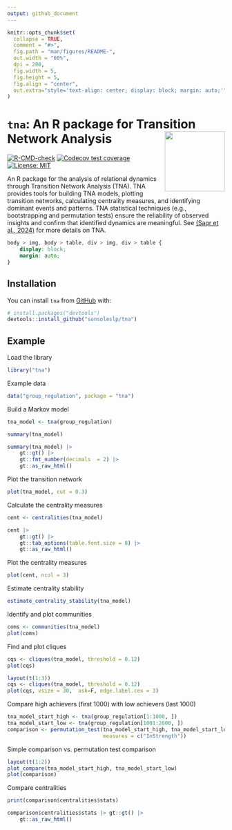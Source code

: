 ```yaml
---
output: github_document
---
```


<!-- README.md is generated from README.Rmd. Please edit that file -->

```r
knitr::opts_chunk$set(
  collapse = TRUE,
  comment = "#>",
  fig.path = "man/figures/README-",
  out.width = "60%",
  dpi = 200,
  fig.width = 5,
  fig.height = 5,
  fig.align = "center",
  out.extra="style='text-align: center; display: block; margin: auto;'"
)
```

# `tna`: An R package for Transition Network Analysis <img src="man/figures/logo.png" align="right" height="139"/></a>

<!-- badges: start -->
[![R-CMD-check](https://github.com/sonsoleslp/tna/actions/workflows/R-CMD-check.yaml/badge.svg)](https://github.com/sonsoleslp/tna/actions/workflows/R-CMD-check.yaml)
[![Codecov test coverage](https://codecov.io/gh/sonsoleslp/tna/graph/badge.svg)](https://app.codecov.io/gh/sonsoleslp/tna)
[![License: MIT](https://img.shields.io/badge/License-MIT-yellow.svg)](https://opensource.org/licenses/MIT)

<!-- badges: end -->

An R package for the analysis of relational dynamics through 
Transition Network Analysis (TNA). TNA provides tools for building TNA models, 
plotting transition networks, calculating centrality measures, and identifying 
dominant events and patterns. TNA statistical techniques (e.g., bootstrapping 
and permutation tests) ensure the reliability of observed insights and confirm
that identified dynamics are meaningful. See [(Saqr et al., 2024)](https://doi.org/10.48550/arXiv.2411.15486) for more details on TNA.

```css
body > img, body > table, div > img, div > table {
    display: block;
    margin: auto;
}
```


## Installation

You can install `tna` from [GitHub](https://github.com/) with:

```r
# install.packages("devtools")
devtools::install_github("sonsoleslp/tna")
```

## Example

Load the library
```r
library("tna")
```

Example data
```r
data("group_regulation", package = "tna")
```

Build a Markov model
```r
tna_model <- tna(group_regulation)
```

```r
summary(tna_model)
```
```r
summary(tna_model) |>
    gt::gt() |>
    gt::fmt_number(decimals  = 2) |>
    gt::as_raw_html()
```


Plot the transition network
```r
plot(tna_model, cut = 0.3)
```

Calculate the centrality measures
```r
cent <- centralities(tna_model)
```

```r
cent |>
    gt::gt() |>
    gt::tab_options(table.font.size = 8) |>
    gt::as_raw_html()
```

Plot the centrality measures
```r
plot(cent, ncol = 3)
```

Estimate centrality stability
```r
estimate_centrality_stability(tna_model)
```


Identify and plot communities
```r
coms <- communities(tna_model)
plot(coms)
```


Find and plot cliques

```r
cqs <- cliques(tna_model, threshold = 0.12)
plot(cqs)
```

```r
layout(t(1:3))
cqs <- cliques(tna_model, threshold = 0.12)
plot(cqs, vsize = 30,  ask=F, edge.label.cex = 3)
```

Compare high achievers (first 1000) with low achievers (last 1000)
```r
tna_model_start_high <- tna(group_regulation[1:1000, ])
tna_model_start_low <- tna(group_regulation[1001:2000, ])
comparison <- permutation_test(tna_model_start_high, tna_model_start_low,
                               measures = c("InStrength"))
```
Simple comparison vs. permutation test comparison
```r
layout(t(1:2))
plot_compare(tna_model_start_high, tna_model_start_low)
plot(comparison)
```

Compare centralities
```r
print(comparison$centralities$stats)
```
```r
comparison$centralities$stats |> gt::gt() |> 
    gt::as_raw_html()
```



